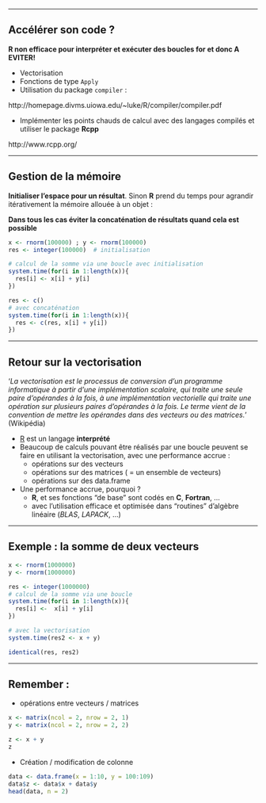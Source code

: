 
-----

## Accélérer son code ?

**R non efficace pour interpréter et exécuter des boucles for et donc A EVITER!**

* Vectorisation
* Fonctions de type ``Apply``
* Utilisation du package ``compiler`` : 

http://homepage.divms.uiowa.edu/~luke/R/compiler/compiler.pdf

* Implémenter les points chauds de calcul avec des langages compilés et utiliser le package **Rcpp**

http://www.rcpp.org/

----

## Gestion de la mémoire

**Initialiser l'espace pour un résultat**. Sinon **R** prend du temps pour agrandir itérativement la mémoire allouée à un objet :

**Dans tous les cas éviter la concaténation de résultats quand cela est possible**

```r
x <- rnorm(100000) ; y <- rnorm(100000)
res <- integer(100000)  # initialisation

# calcul de la somme via une boucle avec initialisation
system.time(for(i in 1:length(x)){
  res[i] <- x[i] + y[i]
})

res <- c()
# avec concaténation
system.time(for(i in 1:length(x)){
  res <- c(res, x[i] + y[i])
})
````

----

## Retour sur la vectorisation

'_La vectorisation est le processus de conversion d'un programme informatique à partir d'une implémentation scalaire, qui traite une seule paire d'opérandes à la fois, à une implémentation vectorielle qui traite une opération sur plusieurs paires d'opérandes à la fois. Le terme vient de la convention de mettre les opérandes dans des vecteurs ou des matrices._' (Wikipédia)

* [R](http://cran.r-project.org/) est un langage __interprété__
* Beaucoup de calculs pouvant être réalisés par une boucle peuvent se faire en utilisant la vectorisation, avec une performance accrue : 
    + opérations sur des vecteurs
    + opérations sur des matrices ( = un ensemble de vecteurs)
    + opérations sur des data.frame
* Une performance accrue, pourquoi ?
    + __R__, et ses fonctions "de base" sont codés en __C__, __Fortran__, ...
    + avec l'utilisation efficace et optimisée dans "routines" d'algèbre linéaire (_BLAS_, _LAPACK_, ...)

----

## Exemple : la somme de deux vecteurs

```r
x <- rnorm(1000000)
y <- rnorm(1000000)

res <- integer(1000000)
# calcul de la somme via une boucle
system.time(for(i in 1:length(x)){
  res[i] <-  x[i] + y[i]
})

# avec la vectorisation
system.time(res2 <- x + y)

identical(res, res2)
````


----

## Remember : 

* opérations entre vecteurs / matrices

```r
x <- matrix(ncol = 2, nrow = 2, 1)
y <- matrix(ncol = 2, nrow = 2, 2)

z <- x + y
z
````

* Création / modification de colonne

```r
data <- data.frame(x = 1:10, y = 100:109)
data$z <- data$x + data$y
head(data, n = 2)
````

